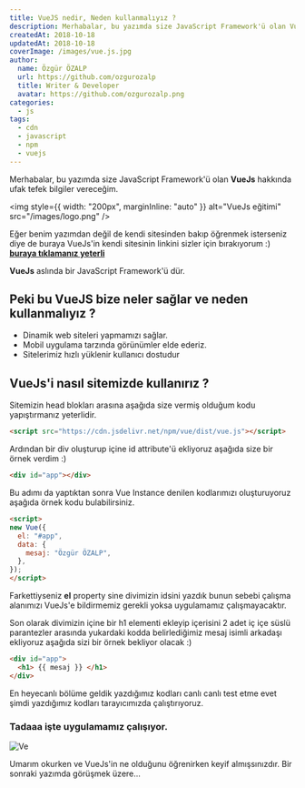 ```yaml
---
title: VueJS nedir, Neden kullanmalıyız ?
description: Merhabalar, bu yazımda size JavaScript Framework'ü olan VueJs hakkında ufak tefek bilgiler vereceğim.
createdAt: 2018-10-18
updatedAt: 2018-10-18
coverImage: /images/vue.js.jpg
author:
  name: Özgür ÖZALP
  url: https://github.com/ozgurozalp
  title: Writer & Developer
  avatar: https://github.com/ozgurozalp.png
categories:
  - js
tags:
  - cdn
  - javascript
  - npm
  - vuejs
---
```


Merhabalar, bu yazımda size JavaScript Framework'ü olan **VueJs** hakkında ufak tefek bilgiler vereceğim.

<img
  style={{ width: "200px", marginInline: "auto" }}
  alt="VueJs eğitimi"
  src="/images/logo.png"
/>

Eğer benim yazımdan değil de kendi sitesinden bakıp öğrenmek isterseniz diye de buraya VueJs'in kendi sitesinin linkini sizler için bırakıyorum :) [**buraya tıklamanız yeterli**](https://vuejs.org/)

**VueJs** aslında bir JavaScript Framework'ü dür.

## Peki bu VueJS bize neler sağlar ve neden kullanmalıyız ?

- Dinamik web siteleri yapmamızı sağlar.
- Mobil uygulama tarzında görünümler elde ederiz.
- Sitelerimiz hızlı yüklenir kullanıcı dostudur

## VueJs'i nasıl sitemizde kullanırız ?

Sitemizin head blokları arasına aşağıda size vermiş olduğum kodu yapıştırmanız yeterlidir.

```html
<script src="https://cdn.jsdelivr.net/npm/vue/dist/vue.js"></script>
```

Ardından bir div oluşturup içine id attribute'ü ekliyoruz aşağıda size bir örnek verdim :)

```html
<div id="app"></div>
```

Bu adımı da yaptıktan sonra Vue Instance denilen kodlarımızı oluşturuyoruz aşağıda örnek kodu bulabilirsiniz.

```html
<script>
new Vue({
  el: "#app",
  data: {
    mesaj: "Özgür ÖZALP",
  },
});
</script>
```

Farkettiyseniz **el** property sine divimizin idsini yazdık bunun sebebi çalışma alanımızı VueJs'e bildirmemiz gerekli yoksa uygulamamız çalışmayacaktır.

Son olarak divimizin içine bir h1 elementi ekleyip içerisini 2 adet iç içe süslü parantezler arasında yukardaki kodda belirlediğimiz mesaj isimli arkadaşı ekliyoruz aşağıda sizi bir örnek bekliyor olacak :) 

```html
<div id="app">
  <h1> {{ mesaj }} </h1>
</div>
```

En heyecanlı bölüme geldik yazdığımız kodları canlı canlı test etme evet şimdi yazdığımız kodları tarayıcımızda çalıştırıyoruz.

### Tadaaa işte uygulamamız çalışıyor.

![Ve](/images/makale.png)

Umarım okurken ve VueJs'in ne olduğunu öğrenirken keyif almışsınızdır. Bir sonraki yazımda görüşmek üzere...
